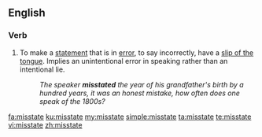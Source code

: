 ==English==

===Verb===
{{en-verb|misstates|misstating|misstated|misstated}}

# To make a [[statement]] that is in [[error]], to say incorrectly, have a [[slip of the tongue]]. Implies an unintentional error in speaking rather than an intentional lie.
#: ''The speaker '''misstated''' the year of his grandfather's birth by a hundred years, it was an honest mistake, how often does one speak of the 1800s?''

[[fa:misstate]]
[[ku:misstate]]
[[my:misstate]]
[[simple:misstate]]
[[ta:misstate]]
[[te:misstate]]
[[vi:misstate]]
[[zh:misstate]]